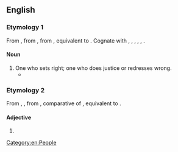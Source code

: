 {{also|Righter}}
==English==

===Etymology 1===
From {{inh|en|enm|*rightere}}, from {{inh|en|ang|rihtere||a ruler; director}}, from {{inh|en|gem-pro|*rehtārijaz}}, equivalent to {{suffix|en|right|er|pos2=agent suffix}}. Cognate with {{cog|stq|Gjuchter||one who makes right; judge}}, {{cog|fy|rjochter||one who makes right; judge}}, {{cog|nl|rechter||one who makes right; judge}}, {{cog|nds-de|Richter||one who makes right; judge}}, {{cog|de|Richter||one who makes right; judge}}, {{cog|is|réttari||a justiciary}}.

====Noun====
{{en-noun}}

# One who sets right; one who does justice or redresses wrong.
#* {{RQ:Cervantes Shelton Don Quixote|passage='''righter''' of wrongs}}

===Etymology 2===
From {{inh|en|enm|rightere}}, {{m|enm|rihtere}}, from {{inh|en|ang|rihtra}}, comparative of {{m|ang|riht||right}}, equivalent to {{suffix|en|right|er|pos2=comparative suffix}}.

====Adjective====
{{head|en|comparative adjective}}

# {{en-comparative of|right}}

{{Webster 1913}}

[[Category:en:People]]